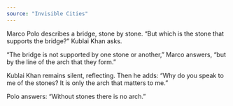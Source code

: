 ```yaml
---
source: "Invisible Cities"
---
```


Marco Polo describes a bridge, stone by stone. “But which is the stone that supports the bridge?” Kublai Khan asks.

“The bridge is not supported by one stone or another,” Marco answers, “but by the line of the arch that they form.”

Kublai Khan remains silent, reflecting. Then he adds: “Why do you speak to me of the stones? It is only the arch that matters to me.”

Polo answers: “Without stones there is no arch.”


